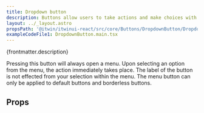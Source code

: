 ```yaml
---
title: Dropdown button
description: Buttons allow users to take actions and make choices with a single tap or click.
layout: ../_layout.astro
propsPath: '@itwin/itwinui-react/src/core/Buttons/DropdownButton/DropdownButton.tsx'
exampleCodeFile1: DropdownButton.main.tsx
---
```



<p>{frontmatter.description}</p>

<LiveExample src={frontmatter.exampleCodeFile1} />

Pressing this button will always open a menu. Upon selecting an option from the menu, the action immediately takes place. The label of the button is not effected from your selection within the menu. The menu button can only be applied to default buttons and borderless buttons.

## Props

<PropsTable path={frontmatter.propsPath} />
